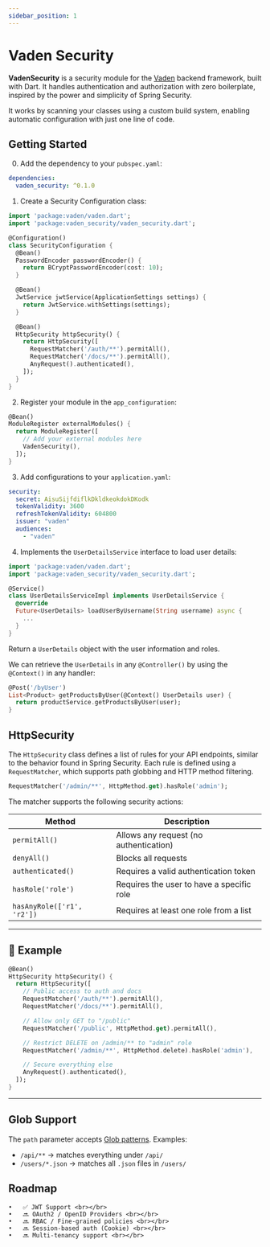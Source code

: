 ```yaml
---
sidebar_position: 1
---
```


# Vaden Security

**VadenSecurity** is a security module for the [Vaden](https://vaden.dev) backend framework, built with Dart.
It handles authentication and authorization with zero boilerplate,
inspired by the power and simplicity of Spring Security.

It works by scanning your classes using a custom build system,
enabling automatic configuration with just one line of code.

## Getting Started

0. Add the dependency to your `pubspec.yaml`:

```yaml
dependencies:
  vaden_security: ^0.1.0
```

1. Create a Security Configuration class:

```dart
import 'package:vaden/vaden.dart';
import 'package:vaden_security/vaden_security.dart';

@Configuration()
class SecurityConfiguration {
  @Bean()
  PasswordEncoder passwordEncoder() {
    return BCryptPasswordEncoder(cost: 10);
  }

  @Bean()
  JwtService jwtService(ApplicationSettings settings) {
    return JwtService.withSettings(settings);
  }

  @Bean()
  HttpSecurity httpSecurity() {
    return HttpSecurity([
      RequestMatcher('/auth/**').permitAll(),
      RequestMatcher('/docs/**').permitAll(),
      AnyRequest().authenticated(),
    ]);
  }
}
```

2. Register your module in the `app_configuration`:

```dart
@Bean()
ModuleRegister externalModules() {
  return ModuleRegister([
    // Add your external modules here
    VadenSecurity(),
  ]);
}
```

3. Add configurations to your `application.yaml`:

```yaml
security:
  secret: AisuSijfdiflkDkldkeokdokDKodk
  tokenValidity: 3600
  refreshTokenValidity: 604800
  issuer: "vaden"
  audiences:
    - "vaden"
```

4. Implements the `UserDetailsService` interface to load user details:

```dart
import 'package:vaden/vaden.dart';
import 'package:vaden_security/vaden_security.dart';

@Service()
class UserDetailsServiceImpl implements UserDetailsService {
  @override
  Future<UserDetails> loadUserByUsername(String username) async {
    ...
  }
}
```

Return a `UserDetails` object with the user information and roles.

We can retrieve the `UserDetails` in any `@Controller()` by using the `@Context()` in any handler:

```dart
@Post('/byUser')
List<Product> getProductsByUser(@Context() UserDetails user) {
  return productService.getProductsByUser(user);
}
```

## HttpSecurity

The `HttpSecurity` class defines a list of rules for your API endpoints, 
similar to the behavior found in Spring Security.
Each rule is defined using a `RequestMatcher`, which supports path globbing and HTTP method filtering.

```dart
RequestMatcher('/admin/**', HttpMethod.get).hasRole('admin');
```

The matcher supports the following security actions:

| Method                         | Description                                     |
|-------------------------------|-------------------------------------------------|
| `permitAll()`                 | Allows any request (no authentication)         |
| `denyAll()`                   | Blocks all requests                            |
| `authenticated()`             | Requires a valid authentication token          |
| `hasRole('role')`             | Requires the user to have a specific role      |
| `hasAnyRole(['r1', 'r2'])`    | Requires at least one role from a list         |

---

## 🔧 Example

```dart
@Bean()
HttpSecurity httpSecurity() {
  return HttpSecurity([
    // Public access to auth and docs
    RequestMatcher('/auth/**').permitAll(),
    RequestMatcher('/docs/**').permitAll(),

    // Allow only GET to "/public"
    RequestMatcher('/public', HttpMethod.get).permitAll(),

    // Restrict DELETE on /admin/** to "admin" role
    RequestMatcher('/admin/**', HttpMethod.delete).hasRole('admin'),

    // Secure everything else
    AnyRequest().authenticated(),
  ]);
}
```

---

## Glob Support

The `path` parameter accepts [Glob patterns](https://pub.dev/packages/glob). Examples:

- `/api/**` → matches everything under `/api/`
- `/users/*.json` → matches all `.json` files in `/users/`

## Roadmap

	•	✅ JWT Support <br></br>
	•	🔜 OAuth2 / OpenID Providers <br></br>
	•	🔜 RBAC / Fine-grained policies <br></br>
	•	🔜 Session-based auth (Cookie) <br></br>
	•	🔜 Multi-tenancy support <br></br>

